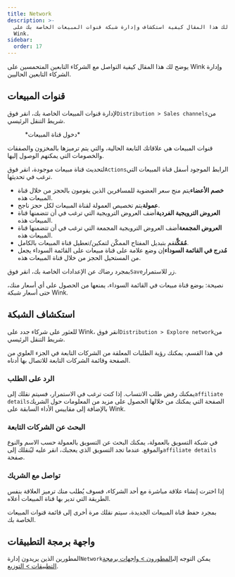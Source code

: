 ```yaml
---
title: Network
description: >-
  يوضح لك هذا المقال كيفية استكشاف وإدارة شبكة قنوات المبيعات الخاصة بك على
  Wink.
sidebar:
  order: 17
---
```


يوضح لك هذا المقال كيفية التواصل مع الشركاء التابعين المتحمسين على Wink وإدارة الشركاء التابعين الحاليين.

## قنوات المبيعات

لإدارة قنوات المبيعات الخاصة بك، انقر فوق`Distribution > Sales channels`من شريط التنقل الرئيسي.

<figure>
  <CloudinaryImage width="350" height="402" resize="scale" quality="best" alt="قناة المبيعات" src="academy/sales-channel" errorImage="noimage_opaque_nyrtl0.png" />

  <figcaption>*دخول قناة المبيعات*</figcaption>
</figure>


قنوات المبيعات هي علاقاتك التابعة الحالية، والتي يتم ترميزها بالمخزون والصفقات والخصومات التي يمكنهم الوصول إليها.

لتحديث قناة مبيعات موجودة، انقر فوق`Actions`الرابط الموجود أسفل قناة المبيعات التي ترغب في تحديثها.

* **خصم الأعضاء**يتم منح سعر العضوية للمسافرين الذين يقومون بالحجز من خلال قناة المبيعات هذه.
* **عمولة**يتم تخصيص العمولة لقناة المبيعات لكل حجز ناجح.
* **العروض الترويجية الفردية**أضف العروض الترويجية التي ترغب في أن تتضمنها قناة المبيعات هذه.
* **العروض المجمعة**أضف العروض الترويجية المجمعة التي ترغب في أن تتضمنها قناة المبيعات هذه.
* **مُمَكَّن**قم بتبديل المفتاح الممكّن لتمكين/تعطيل قناة المبيعات بالكامل.
* **مُدرج في القائمة السوداء**إن وضع علامة على قناة مبيعات على القائمة السوداء يجعل من المستحيل الحجز من خلال قناة المبيعات هذه.

بمجرد رضاك عن الإعدادات الخاصة بك، انقر فوق`Save`زر للاستمرار.

نصيحة: بوضع قناة مبيعات في القائمة السوداء، يمنعها من الحصول على أي أسعار منك، حتى أسعار شبكة Wink.

## استكشاف الشبكة

للعثور على شركاء جدد على Wink، انقر فوق`Distribution > Explore network`من شريط التنقل الرئيسي.

في هذا القسم، يمكنك رؤية الطلبات المعلقة من الشركات التابعة في الجزء العلوي من الصفحة وقائمة الشركات التابعة للاتصال بها أدناه.

### الرد على الطلب

يمكنك رفض طلب الانتساب. إذا كنت ترغب في الاستمرار، فسيتم نقلك إلى`affiliate details`الصفحة التي يمكنك من خلالها الحصول على مزيد من المعلومات حول الشريك بالإضافة إلى مقاييس الأداء السابقة على Wink.

### البحث عن الشركات التابعة

في شبكة التسويق بالعمولة، يمكنك البحث عن التسويق بالعمولة حسب الاسم والنوع والموقع. عندما تجد التسويق الذي يعجبك، انقر عليه ليُنقلك إلى`affiliate details` صفحة.

### تواصل مع الشريك

إذا اخترت إنشاء علاقة مباشرة مع أحد الشركاء، فسوف يُطلب منك ترميز العلاقة بنفس الطريقة التي تدير بها قناة المبيعات أعلاه.

بمجرد حفظ قناة المبيعات الجديدة، سيتم نقلك مرة أخرى إلى قائمة قنوات المبيعات الخاصة بك.

## واجهة برمجة التطبيقات

المطورين الذين يريدون إدارة`Network`يمكن التوجه إلى[المطورون > واجهات برمجة التطبيقات > التوزيع](/developers/apis/#distribution-api).

